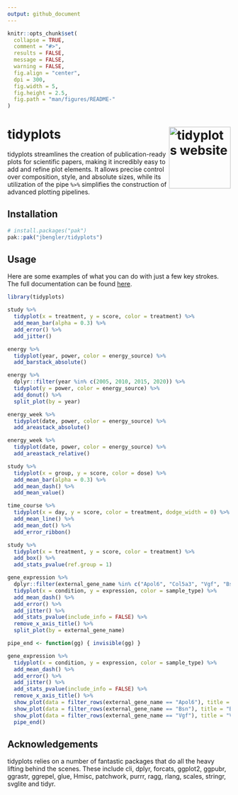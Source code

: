 ```yaml
---
output: github_document
---
```


<!-- README.md is generated from README.Rmd. Please edit that file -->

```r
knitr::opts_chunk$set(
  collapse = TRUE,
  comment = "#>",
  results = FALSE,
  message = FALSE,
  warning = FALSE,
  fig.align = "center",
  dpi = 300,
  fig.width = 5,
  fig.height = 2.5,
  fig.path = "man/figures/README-"
)
```

# tidyplots <a href="https://jbengler.github.io/tidyplots/"><img src="man/figures/logo.svg" align="right" height="139" alt="tidyplots website" /></a>

<!-- badges: start -->
<!-- badges: end -->

tidyplots streamlines the creation of publication-ready plots for scientific papers, making it incredibly easy to add and refine plot elements. It allows precise control over composition, style, and absolute sizes, while its utilization of the pipe `%>%` simplifies the construction of advanced plotting pipelines.

## Installation

``` r
# install.packages("pak")
pak::pak("jbengler/tidyplots")
```

## Usage

Here are some examples of what you can do with just a few key strokes. The full documentation can be found [here](https://jbengler.github.io/tidyplots/).

```r
library(tidyplots)

study %>% 
  tidyplot(x = treatment, y = score, color = treatment) %>% 
  add_mean_bar(alpha = 0.3) %>% 
  add_error() %>% 
  add_jitter()

```

```r
energy %>% 
  tidyplot(year, power, color = energy_source) %>% 
  add_barstack_absolute()

```

```r
energy %>% 
  dplyr::filter(year %in% c(2005, 2010, 2015, 2020)) %>% 
  tidyplot(y = power, color = energy_source) %>% 
  add_donut() %>% 
  split_plot(by = year)

```

```r
energy_week %>% 
  tidyplot(date, power, color = energy_source) %>% 
  add_areastack_absolute()

```

```r
energy_week %>% 
  tidyplot(date, power, color = energy_source) %>% 
  add_areastack_relative()

```

```r
study %>% 
  tidyplot(x = group, y = score, color = dose) %>% 
  add_mean_bar(alpha = 0.3) %>% 
  add_mean_dash() %>% 
  add_mean_value()

```

```r
time_course %>%
  tidyplot(x = day, y = score, color = treatment, dodge_width = 0) %>%
  add_mean_line() %>%
  add_mean_dot() %>%
  add_error_ribbon()

```

```r
study %>% 
  tidyplot(x = treatment, y = score, color = treatment) %>% 
  add_box() %>% 
  add_stats_pvalue(ref.group = 1)

```

```r
gene_expression %>% 
  dplyr::filter(external_gene_name %in% c("Apol6", "Col5a3", "Vgf", "Bsn")) %>% 
  tidyplot(x = condition, y = expression, color = sample_type) %>% 
  add_mean_dash() %>% 
  add_error() %>% 
  add_jitter() %>% 
  add_stats_pvalue(include_info = FALSE) %>% 
  remove_x_axis_title() %>% 
  split_plot(by = external_gene_name)

```

```r

pipe_end <- function(gg) { invisible(gg) }

gene_expression %>% 
  tidyplot(x = condition, y = expression, color = sample_type) %>% 
  add_mean_dash() %>% 
  add_error() %>% 
  add_jitter() %>% 
  add_stats_pvalue(include_info = FALSE) %>% 
  remove_x_axis_title() %>% 
  show_plot(data = filter_rows(external_gene_name == "Apol6"), title = "Apol6") %>% 
  show_plot(data = filter_rows(external_gene_name == "Bsn"), title = "Bsn") %>% 
  show_plot(data = filter_rows(external_gene_name == "Vgf"), title = "Vgf") %>% 
  pipe_end()

```

## Acknowledgements

tidyplots relies on a number of fantastic packages that do all the heavy lifting behind the scenes. These include 
    cli,
    dplyr,
    forcats,
    ggplot2,
    ggpubr,
    ggrastr,
    ggrepel,
    glue,
    Hmisc,
    patchwork,
    purrr,
    ragg,
    rlang,
    scales,
    stringr,
    svglite and
    tidyr.

